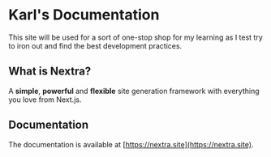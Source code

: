 # Karl's Documentation
 
This site will be used for a sort of one-stop shop for my learning as I test try to iron out and find the best development practices.

## What is Nextra?

A **simple**, **powerful** and **flexible** site generation framework with everything you love from Next.js.

## Documentation

The documentation is available at [https://nextra.site](https://nextra.site).

##
